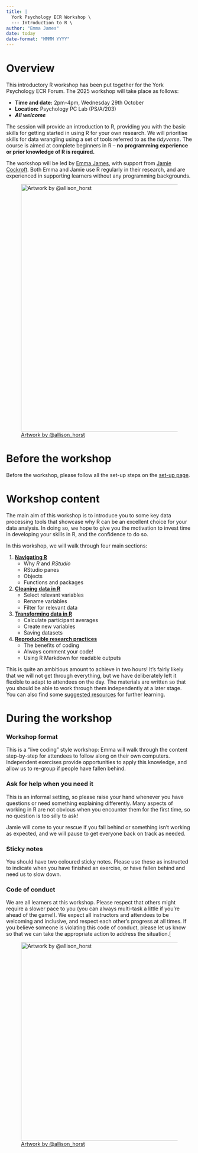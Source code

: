 ```yaml
---
title: |
  York Psychology ECR Workshop \
  --- Introduction to R \
author: "Emma James"
date: today
date-format: "MMMM YYYY"
---
```


# Overview

This introductory R workshop has been put together for the York Psychology ECR Forum. The 2025 workshop will take place as follows:

-   **Time and date:** 2pm-4pm, Wednesday 29th October
-   **Location:** Psychology PC Lab (PS/A/203)
-   ***All welcome***

The session will provide an introduction to R, providing you with the basic skills for getting started in using R for your own research. We will prioritise skills for data wrangling using a set of tools referred to as the *tidyverse*. The course is aimed at complete beginners in R -- **no programming experience or prior knowledge of R is required.**

The workshop will be led by [Emma James](https://www.york.ac.uk/psychology/staff/academicstaff/james,-emma/), with support from [Jamie Cockroft](https://www.york.ac.uk/psychology/staff/postdocs/cockcroft,-jamie/). Both Emma and Jamie use R regularly in their research, and are experienced in supporting learners without any programming backgrounds.

![[Artwork by \@allison_horst](https://x.com/allison_horst)](images/halloween_r.png){fig-alt="Two smiling green monsters in matching blue dresses (like the scary twins in The Shining), standing in a hallway with hex wallpaper. Behind them is spraypaint-style text reading \"come play with us\" with \"forevR\" in a hex logo behind them" fig-align="center" width="669"}

# Before the workshop

Before the workshop, please follow all the set-up steps on the [set-up page](https://emljames.github.io/introR/setup.html).

# Workshop content

The main aim of this workshop is to introduce you to some key data processing tools that showcase why R can be an excellent choice for your data analysis. In doing so, we hope to give you the motivation to invest time in developing your skills in R, and the confidence to do so.

In this workshop, we will walk through four main sections:

1.  [**Navigating R**](https://emljames.github.io/introR/navigating_R.html)
    -   Why *R* and *RStudio*
    -   RStudio panes
    -   Objects
    -   Functions and packages
2.  [**Cleaning data in R**](https://emljames.github.io/introR/data_cleaning.html)
    -   Select relevant variables
    -   Rename variables
    -   Filter for relevant data
3.  [**Transforming data in R**](https://emljames.github.io/introR/data_transformation.html)
    -   Calculate participant averages
    -   Create new variables
    -   Saving datasets
4.  [**Reproducible research practices**](https://emljames.github.io/introR/reproducibility.html)
    -   The benefits of coding
    -   Always comment your code!
    -   Using R Markdown for readable outputs

This is quite an ambitious amount to achieve in two hours! It's fairly likely that we will not get through everything, but we have deliberately left it flexible to adapt to attendees on the day. The materials are written so that you should be able to work through them independently at a later stage. You can also find some [suggested resources](https://emljames.github.io/introR/resources.html) for further learning.

# During the workshop

### Workshop format

This is a "live coding" style workshop: Emma will walk through the content step-by-step for attendees to follow along on their own computers. Independent exercises provide opportunities to apply this knowledge, and allow us to re-group if people have fallen behind.

### Ask for help when you need it

This is an informal setting, so please raise your hand whenever you have questions or need something explaining differently. Many aspects of working in R are not obvious when you encounter them for the first time, so no question is too silly to ask!

Jamie will come to your rescue if you fall behind or something isn't working as expected, and we will pause to get everyone back on track as needed.

### Sticky notes

You should have two coloured sticky notes. Please use these as instructed to indicate when you have finished an exercise, or have fallen behind and need us to slow down.

### Code of conduct

We are all learners at this workshop. Please respect that others might require a slower pace to you (you can always multi-task a little if you're ahead of the game!). We expect all instructors and attendees to be welcoming and inclusive, and respect each other's progress at all times. If you believe someone is violating this code of conduct, please let us know so that we can take the appropriate action to address the situation.\[

![[Artwork by \@allison_horst](https://x.com/allison_horst)](images/r_learners.png){fig-alt="Header text \"R learners\" above five friendly monsters holding up signs that together read “we believe in you.”" fig-align="center" width="537"}
